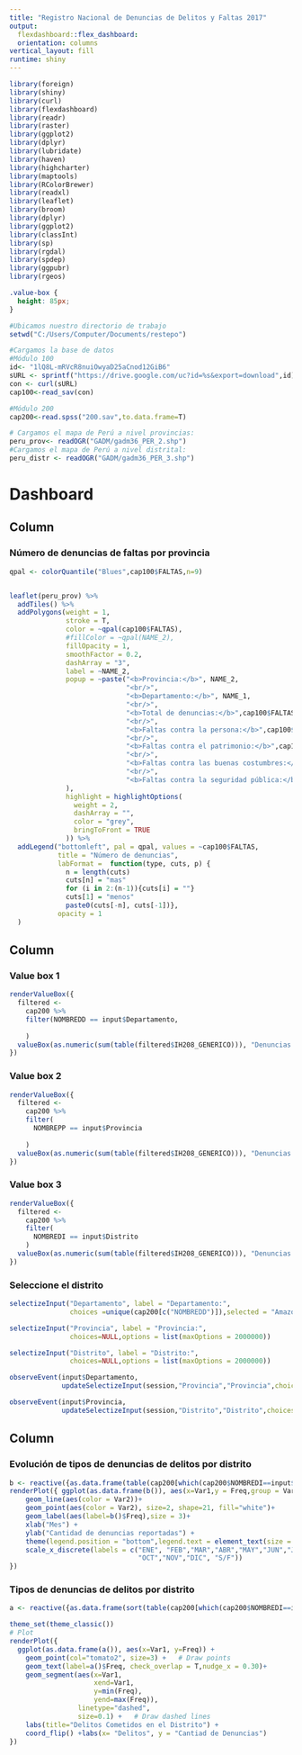 ```yaml
---
title: "Registro Nacional de Denuncias de Delitos y Faltas 2017"
output: 
  flexdashboard::flex_dashboard:
  orientation: columns
vertical_layout: fill
runtime: shiny
---
```

```r
library(foreign)
library(shiny)
library(curl)
library(flexdashboard)
library(readr)
library(raster)
library(ggplot2)
library(dplyr)
library(lubridate)
library(haven)
library(highcharter)
library(maptools)  
library(RColorBrewer) 
library(readxl)
library(leaflet)
library(broom)
library(dplyr)
library(ggplot2)
library(classInt) 
library(sp)
library(rgdal)
library(spdep) 
library(ggpubr)
library(rgeos)
```

```css
.value-box {
  height: 85px;
}

```

```r
#Ubicamos nuestro directorio de trabajo
setwd("C:/Users/Computer/Documents/restepo")

#Cargamos la base de datos
#Módulo 100
id<- "1lQ8L-mRVcR8nuiOwyaD25aCnod12GiB6"
sURL <- sprintf("https://drive.google.com/uc?id=%s&export=download",id)
con <- curl(sURL)
cap100<-read_sav(con)

#Módulo 200
cap200<-read.spss("200.sav",to.data.frame=T)

# Cargamos el mapa de Perú a nivel provincias:
peru_prov<- readOGR("GADM/gadm36_PER_2.shp")
#Cargamos el mapa de Perú a nivel distrital:
peru_distr <- readOGR("GADM/gadm36_PER_3.shp")

```

Dashboard
===================================================================
  
Column {.sidebar data-width=350}
-----------------------------------------------------------------------
### Número de denuncias de faltas por provincia
  
```r

qpal <- colorQuantile("Blues",cap100$FALTAS,n=9)


leaflet(peru_prov) %>%
  addTiles() %>%
  addPolygons(weight = 1,
              stroke = T,
              color = ~qpal(cap100$FALTAS),
              #fillColor = ~qpal(NAME_2),
              fillOpacity = 1,
              smoothFactor = 0.2,
              dashArray = "3",
              label = ~NAME_2,
              popup = ~paste("<b>Provincia:</b>", NAME_2,
                             "<br/>",
                             "<b>Departamento:</b>", NAME_1,
                             "<br/>",
                             "<b>Total de denuncias:</b>",cap100$FALTAS,
                             "<br/>",
                             "<b>Faltas contra la persona:</b>",cap100$FALTAS_A,
                             "<br/>",
                             "<b>Faltas contra el patrimonio:</b>",cap100$FALTAS_B,
                             "<br/>",
                             "<b>Faltas contra las buenas costumbres:</b>",cap100$FALTAS_C,
                             "<br/>",
                             "<b>Faltas contra la seguridad pública:</b>",cap100$FALTAS_D
              ),
              highlight = highlightOptions(
                weight = 2,
                dashArray = "",
                color = "grey",
                bringToFront = TRUE
              )) %>%
  addLegend("bottomleft", pal = qpal, values = ~cap100$FALTAS,
            title = "Número de denuncias",
            labFormat =  function(type, cuts, p) {
              n = length(cuts) 	
              cuts[n] = "mas" 
              for (i in 2:(n-1)){cuts[i] = ""} 	
              cuts[1] = "menos" 
              paste0(cuts[-n], cuts[-1])},
            opacity = 1
  )


```

Column {data-width=300, data-height=600}
-----------------------------------------------------------------------
### Value box 1
  
```r


renderValueBox({         
  filtered <- 
    cap200 %>%    
    filter(NOMBREDD == input$Departamento,              
           
    )          
  valueBox(as.numeric(sum(table(filtered$IH208_GENERICO))), "Denuncias de delitos por departamento", icon = "fa-balance-scale", color = "navy")   
})


```


### Value box 2
```r
renderValueBox({         
  filtered <- 
    cap200 %>%    
    filter(            
      NOMBREPP == input$Provincia     
      
    )          
  valueBox(as.numeric(sum(table(filtered$IH208_GENERICO))), "Denuncias de delitos por provincia", icon = "fa-balance-scale", color = "blue")   
})


```

### Value box 3
```r
renderValueBox({         
  filtered <- 
    cap200 %>%    
    filter(     
      NOMBREDI == input$Distrito
    )          
  valueBox(as.numeric(sum(table(filtered$IH208_GENERICO))), "Denuncias de delitos por distrito", icon ="fa-balance-scale", color = "purple")   
})


```


### Seleccione el distrito
```r
selectizeInput("Departamento", label = "Departamento:",
               choices =unique(cap200[c("NOMBREDD")]),selected = "Amazonas")

selectizeInput("Provincia", label = "Provincia:",
               choices=NULL,options = list(maxOptions = 2000000))

selectizeInput("Distrito", label = "Distrito:",
               choices=NULL,options = list(maxOptions = 2000000))

observeEvent(input$Departamento,
             updateSelectizeInput(session,"Provincia","Provincia",choices=cap200$NOMBREPP[cap200$NOMBREDD==input$Departamento], server = TRUE))

observeEvent(input$Provincia,
             updateSelectizeInput(session,"Distrito","Distrito",choices=cap200$NOMBREDI[cap200$NOMBREPP==input$Provincia & cap200$NOMBREDD==input$Departamento], server = TRUE))
```




Column {data-width=500}
-----------------------------------------------------------------------
### Evolución de tipos de denuncias de delitos por distrito
```r

b <- reactive({as.data.frame(table(cap200[which(cap200$NOMBREDI==input$Distrito),]$IH203_MES,cap200[which(cap200$NOMBREDI==input$Distrito),]$IH208_GENERICO ))})
renderPlot({ ggplot(as.data.frame(b()), aes(x=Var1,y = Freq,group = Var2 ))+
    geom_line(aes(color = Var2))+
    geom_point(aes(color = Var2), size=2, shape=21, fill="white")+
    geom_label(aes(label=b()$Freq),size = 3)+
    xlab("Mes") +   
    ylab("Cantidad de denuncias reportadas") + 
    theme(legend.position = "bottom",legend.text = element_text(size = 5))+
    scale_x_discrete(labels = c("ENE", "FEB","MAR","ABR","MAY","JUN","JUL","AGO","SET",
                                "OCT","NOV","DIC", "S/F"))
})

```   

### Tipos de denuncias de delitos  por distrito

```r
a <- reactive({as.data.frame(sort(table(cap200[which(cap200$NOMBREDI==input$Distrito),]$IH208_GENERICO),decreasing = T))})

theme_set(theme_classic())
# Plot
renderPlot({
  ggplot(as.data.frame(a()), aes(x=Var1, y=Freq)) +
    geom_point(col="tomato2", size=3) +   # Draw points
    geom_text(label=a()$Freq, check_overlap = T,nudge_x = 0.30)+
    geom_segment(aes(x=Var1,
                     xend=Var1,
                     y=min(Freq),
                     yend=max(Freq)),
                 linetype="dashed",
                 size=0.1) +   # Draw dashed lines
    labs(title="Delitos Cometidos en el Distrito") +
    coord_flip() +labs(x= "Delitos", y = "Cantiad de Denuncias")
})

```
